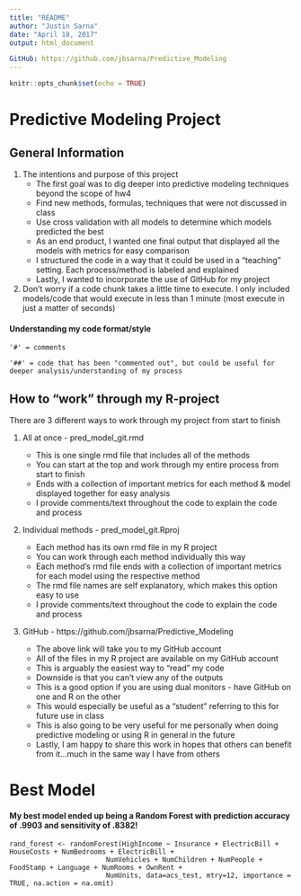 ```yaml
---
title: "README"
author: "Justin Sarna"
date: "April 18, 2017"
output: html_document

GitHub: https://github.com/jbsarna/Predictive_Modeling
---
```


```r
knitr::opts_chunk$set(echo = TRUE)
```

# Predictive Modeling Project

## General Information

1) The intentions and purpose of this project
    + The first goal was to dig deeper into predictive modeling techniques beyond the scope of hw4
    + Find new methods, formulas, techniques that were not discussed in class
    + Use cross validation with all models to determine which models predicted the best
    + As an end product, I wanted one final output that displayed all the models with metrics for easy comparison
    + I structured the code in a way that it could be used in a "teaching" setting. Each process/method is labeled and explained
    + Lastly, I wanted to incorporate the use of GitHub for my project

2) Don't worry if a code chunk takes a little time to execute. I only included models/code that would execute in less than
    1 minute (most execute in just a matter of seconds)

#### Understanding my code format/style

    '#' = comments

    '##' = code that has been "commented out", but could be useful for deeper analysis/understanding of my process

## How to "work" through my R-project

There are 3 different ways to work through my project from start to finish

1) All at once - pred_model_git.rmd
  
    + This is one single rmd file that includes all of the methods
    + You can start at the top and work through my entire process from start to finish
    + Ends with a collection of important metrics for each method & model displayed together for easy analysis
    + I provide comments/text throughout the code to explain the code and process
  
2) Individual methods - pred_model_git.Rproj
  
    + Each method has its own rmd file in my R project
    + You can work through each method individually this way
    + Each method's rmd file ends with a collection of important metrics for each model using the respective method
    + The rmd file names are self explanatory, which makes this option easy to use
    + I provide comments/text throughout the code to explain the code and process


3) GitHub - https://github.com/jbsarna/Predictive_Modeling

    + The above link will take you to my GitHub account
    + All of the files in my R project are available on my GitHub account
    + This is arguably the easiest way to "read" my code
    + Downside is that you can't view any of the outputs
    + This is a good option if you are using dual monitors - have GitHub on one and R on the other
    + This would especially be useful as a "student" referring to this for future use in class
    + This is also going to be very useful for me personally when doing predictive modeling or using R in general in the future
    + Lastly, I am happy to share this work in hopes that others can benefit from it...much in the same way I have from others

# Best Model

#### My best model ended up being a Random Forest with prediction accuracy of .9903 and sensitivity of .8382!

    rand_forest <- randomForest(HighIncome ~ Insurance + ElectricBill + HouseCosts + NumBedrooms + ElectricBill + 
                            NumVehicles + NumChildren + NumPeople + FoodStamp + Language + NumRooms + OwnRent + 
                            NumUnits, data=acs_test, mtry=12, importance = TRUE, na.action = na.omit)
